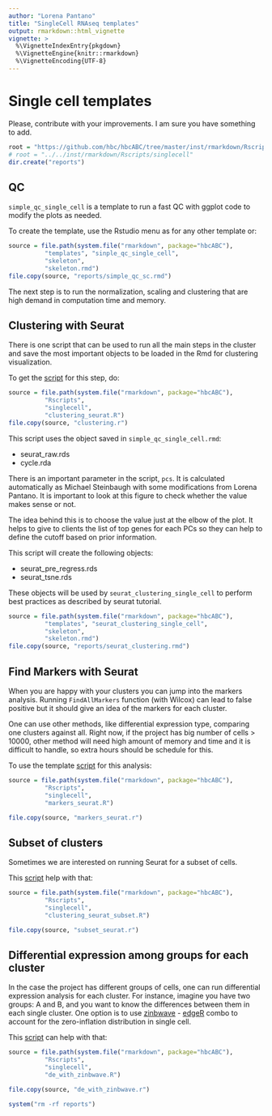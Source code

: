 ```yaml
---
author: "Lorena Pantano"
title: "SingleCell RNAseq templates"
output: rmarkdown::html_vignette
vignette: >
  %\VignetteIndexEntry{pkgdown}
  %\VignetteEngine{knitr::rmarkdown}
  %\VignetteEncoding{UTF-8}
---
```


# Single cell templates

Please, contribute with your improvements. I am sure you have something to add.

```r
root = "https://github.com/hbc/hbcABC/tree/master/inst/rmarkdown/Rscripts/singlecell"
# root = "../../inst/rmarkdown/Rscripts/singlecell"
dir.create("reports")
```


## QC

`simple_qc_single_cell` is a template to run a fast QC with ggplot code
to modify the plots as needed.

To create the template, use the Rstudio menu as for any other template or:

```r
source = file.path(system.file("rmarkdown", package="hbcABC"),
          "templates", "sinple_qc_single_cell",
          "skeleton",
          "skeleton.rmd")
file.copy(source, "reports/simple_qc_sc.rmd")
```

The next step is to run the normalization, scaling and clustering that are high
demand in computation time and memory.

## Clustering with Seurat

There is one script that can be used to run all the main steps in the cluster and
save the most important objects to be loaded in the Rmd for clustering visualization.

To get the [script](`r file.path(root, "clustering_seurat.R")`) for this step, do:

```r
source = file.path(system.file("rmarkdown", package="hbcABC"),
          "Rscripts", 
          "singlecell",
          "clustering_seurat.R")
file.copy(source, "clustering.r")
```

This script uses the object saved in `simple_qc_single_cell.rmd`:

* seurat_raw.rds
* cycle.rda

There is an important parameter in the script, `pcs`. It is calculated
automatically as Michael Steinbaugh with some modifications from Lorena Pantano.
It is important to look at this figure to check whether the value makes sense or not.

The idea behind this is to choose the value just at the elbow of the plot. It helps
to give to clients the list of top genes for each PCs so they can help to define
the cutoff based on prior information.


This script will create the following objects:

* seurat_pre_regress.rds
* seurat_tsne.rds

These objects will be used by `seurat_clustering_single_cell` to perform
best practices as described by seurat tutorial.

```r
source = file.path(system.file("rmarkdown", package="hbcABC"),
          "templates", "seurat_clustering_single_cell",
          "skeleton",
          "skeleton.rmd")
file.copy(source, "reports/seurat_clustering.rmd")
```

## Find Markers with Seurat

When you are happy with your clusters you can jump into the markers analysis.
Running `FindAllMarkers` function (with Wilcox) can lead to false positive but it should give an idea of the markers for each cluster. 

One can use other methods, like differential expression type, comparing one clusters against all. Right now, if the project has big number of cells > 10000, other method will need high amount of memory and time and it is difficult to handle, so extra hours should be schedule for this.

To use the template [script](`r file.path(root, "markers_seurat.R")`) for this analysis:

```r
source = file.path(system.file("rmarkdown", package="hbcABC"),
          "Rscripts",
          "singlecell",
          "markers_seurat.R")

file.copy(source, "markers_seurat.r")
```

## Subset of clusters

Sometimes we are interested on running Seurat for a subset of cells. 

This [script](`r file.path(root, "clustering_seurat_subset.R")`) help with that:

```r
source = file.path(system.file("rmarkdown", package="hbcABC"),
          "Rscripts",
          "singlecell",
          "clustering_seurat_subset.R")

file.copy(source, "subset_seurat.r")
```

## Differential expression among groups for each cluster

In the case the project has different groups of cells, one can run differential 
expression analysis for each cluster. For instance, imagine you have two groups: A and B, and you want to know the differences between them in each single cluster. One option is to use [zinbwave](https://bioconductor.org/packages/release/bioc/html/zinbwave.html) - [edgeR](https://bioconductor.org/packages/release/bioc/html/edgeR.html) combo to account for the zero-inflation distribution in single cell.

This [script](`r file.path(root, "de_with_zinbwave.R")`) can help with that:

```r
source = file.path(system.file("rmarkdown", package="hbcABC"),
          "Rscripts",
          "singlecell",
          "de_with_zinbwave.R")

file.copy(source, "de_with_zinbwave.r")
```

```r
system("rm -rf reports")
```

